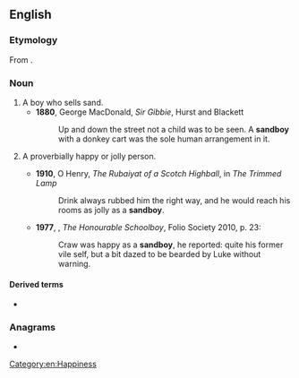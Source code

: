 ==English==

===Etymology===
From {{compound|sand|boy|lang=en}}.

===Noun===
{{en-noun}}

# A boy who sells sand.
#* '''1880''', George MacDonald, ''Sir Gibbie'', Hurst and Blackett
#*: Up and down the street not a child was to be seen. A '''sandboy''' with a donkey cart was the sole human arrangement in it.
# {{lb|en|in [[simile]]s}} A proverbially happy or jolly person.
#* '''1910''', O Henry, ''The Rubaiyat of a Scotch Highball'', in ''The Trimmed Lamp''
#*: Drink always rubbed him the right way, and he would reach his rooms as jolly as a '''sandboy'''.
#* '''1977''', {{w|John Le Carré}}, ''The Honourable Schoolboy'', Folio Society 2010, p. 23:
#*: Craw was happy as a '''sandboy''', he reported: quite his former vile self, but a bit dazed to be bearded by Luke without warning.

====Derived terms====
* {{l|en|happy as a sandboy}}

===Anagrams===
* {{anagrams|en|bonyads}}

[[Category:en:Happiness]]